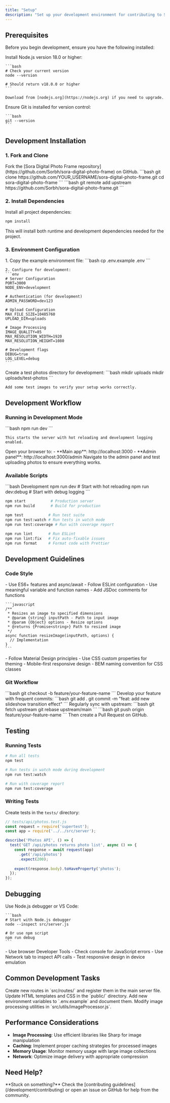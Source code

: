 ```yaml
---
title: "Setup"
description: "Set up your development environment for contributing to Sora Digital Photo Frame"
---
```


## Prerequisites

Before you begin development, ensure you have the following installed:

<AccordionGroup>
  <Accordion icon="terminal" title="Node.js 18.0+">
    Install Node.js version 18.0 or higher:
    
    ```bash
    # Check your current version
    node --version
    
    # Should return v18.0.0 or higher
    ```
    
    Download from [nodejs.org](https://nodejs.org) if you need to upgrade.
  </Accordion>
  
  <Accordion icon="github" title="Git">
    Ensure Git is installed for version control:
    
    ```bash
    git --version
    ```
  </Accordion>
</AccordionGroup>

## Development Installation

### 1. Fork and Clone

<Steps>
  <Step title="Fork the repository">
    Fork the [Sora Digital Photo Frame repository](https://github.com/Sorbh/sora-digital-photo-frame) on GitHub.
  </Step>
  
  <Step title="Clone your fork">
    ```bash
    git clone https://github.com/YOUR_USERNAME/sora-digital-photo-frame.git
    cd sora-digital-photo-frame
    ```
  </Step>
  
  <Step title="Add upstream remote">
    ```bash
    git remote add upstream https://github.com/Sorbh/sora-digital-photo-frame.git
    ```
  </Step>
</Steps>

### 2. Install Dependencies

Install all project dependencies:

```bash
npm install
```

This will install both runtime and development dependencies needed for the project.

### 3. Environment Configuration

<AccordionGroup>
  <Accordion icon="gear" title="Development environment">
    1. Copy the example environment file:
    ```bash
    cp .env.example .env
    ```
    
    2. Configure for development:
    ```env
    # Server Configuration
    PORT=3000
    NODE_ENV=development
    
    # Authentication (for development)
    ADMIN_PASSWORD=dev123
    
    # Upload Configuration
    MAX_FILE_SIZE=10485760
    UPLOAD_DIR=uploads
    
    # Image Processing
    IMAGE_QUALITY=85
    MAX_RESOLUTION_WIDTH=1920
    MAX_RESOLUTION_HEIGHT=1080
    
    # Development flags
    DEBUG=true
    LOG_LEVEL=debug
    ```
  </Accordion>
  
  <Accordion icon="folder" title="Test photos directory">
    Create a test photos directory for development:
    ```bash
    mkdir uploads
    mkdir uploads/test-photos
    ```
    
    Add some test images to verify your setup works correctly.
  </Accordion>
</AccordionGroup>

## Development Workflow

### Running in Development Mode

<Steps>
  <Step title="Start the development server">
    ```bash
    npm run dev
    ```
    
    This starts the server with hot reloading and development logging enabled.
  </Step>
  
  <Step title="Access the application">
    Open your browser to:
    - **Main app**: http://localhost:3000
    - **Admin panel**: http://localhost:3000/admin
  </Step>
  
  <Step title="Test photo upload">
    Navigate to the admin panel and test uploading photos to ensure everything works.
  </Step>
</Steps>

### Available Scripts

<CodeGroup>
  ```bash Development
  npm run dev          # Start with hot reloading
  npm run dev:debug    # Start with debug logging
  ```
  
  ```bash Production
  npm start           # Production server
  npm run build       # Build for production
  ```
  
  ```bash Testing
  npm test           # Run test suite
  npm run test:watch # Run tests in watch mode
  npm run test:coverage # Run with coverage report
  ```
  
  ```bash Code Quality
  npm run lint       # Run ESLint
  npm run lint:fix   # Fix auto-fixable issues
  npm run format     # Format code with Prettier
  ```
</CodeGroup>

## Development Guidelines

### Code Style

<AccordionGroup>
  <Accordion icon="code" title="JavaScript/Node.js">
    - Use ES6+ features and async/await
    - Follow ESLint configuration
    - Use meaningful variable and function names
    - Add JSDoc comments for functions
    
    ```javascript
    /**
     * Resizes an image to specified dimensions
     * @param {string} inputPath - Path to input image
     * @param {Object} options - Resize options
     * @returns {Promise<string>} Path to resized image
     */
    async function resizeImage(inputPath, options) {
      // Implementation
    }
    ```
  </Accordion>
  
  <Accordion icon="palette" title="CSS/Styling">
    - Follow Material Design principles
    - Use CSS custom properties for theming
    - Mobile-first responsive design
    - BEM naming convention for CSS classes
  </Accordion>
</AccordionGroup>

### Git Workflow

<Steps>
  <Step title="Create feature branch">
    ```bash
    git checkout -b feature/your-feature-name
    ```
  </Step>
  
  <Step title="Make your changes">
    Develop your feature with frequent commits:
    ```bash
    git add .
    git commit -m "feat: add new slideshow transition effect"
    ```
  </Step>
  
  <Step title="Keep updated">
    Regularly sync with upstream:
    ```bash
    git fetch upstream
    git rebase upstream/main
    ```
  </Step>
  
  <Step title="Push and create PR">
    ```bash
    git push origin feature/your-feature-name
    ```
    Then create a Pull Request on GitHub.
  </Step>
</Steps>

## Testing

### Running Tests

```bash
# Run all tests
npm test

# Run tests in watch mode during development
npm run test:watch

# Run with coverage report
npm run test:coverage
```

### Writing Tests

Create tests in the `tests/` directory:

```javascript
// tests/api/photos.test.js
const request = require('supertest');
const app = require('../../src/server');

describe('Photos API', () => {
  test('GET /api/photos returns photo list', async () => {
    const response = await request(app)
      .get('/api/photos')
      .expect(200);
      
    expect(response.body).toHaveProperty('photos');
  });
});
```

## Debugging

<AccordionGroup>
  <Accordion icon="bug" title="Server-side debugging">
    Use Node.js debugger or VS Code:
    
    ```bash
    # Start with Node.js debugger
    node --inspect src/server.js
    
    # Or use npm script
    npm run debug
    ```
  </Accordion>
  
  <Accordion icon="browser" title="Client-side debugging">
    - Use browser Developer Tools
    - Check console for JavaScript errors
    - Use Network tab to inspect API calls
    - Test responsive design in device emulation
  </Accordion>
</AccordionGroup>

## Common Development Tasks

<CardGroup cols={2}>
  <Card title="Add API Endpoint" icon="code">
    Create new routes in `src/routes/` and register them in the main server file.
  </Card>
  
  <Card title="Modify UI" icon="palette">
    Update HTML templates and CSS in the `public/` directory.
  </Card>
  
  <Card title="Add Configuration" icon="gear">
    Add new environment variables to `.env.example` and document them.
  </Card>
  
  <Card title="Optimize Images" icon="image">
    Modify image processing utilities in `src/utils/imageProcessor.js`.
  </Card>
</CardGroup>

## Performance Considerations

- **Image Processing**: Use efficient libraries like Sharp for image manipulation
- **Caching**: Implement proper caching strategies for processed images
- **Memory Usage**: Monitor memory usage with large image collections
- **Network**: Optimize image delivery with appropriate compression

## Need Help?

<Note>
  **Stuck on something?** Check the [contributing guidelines](/development/contributing) or open an issue on GitHub for help from the community.
</Note>